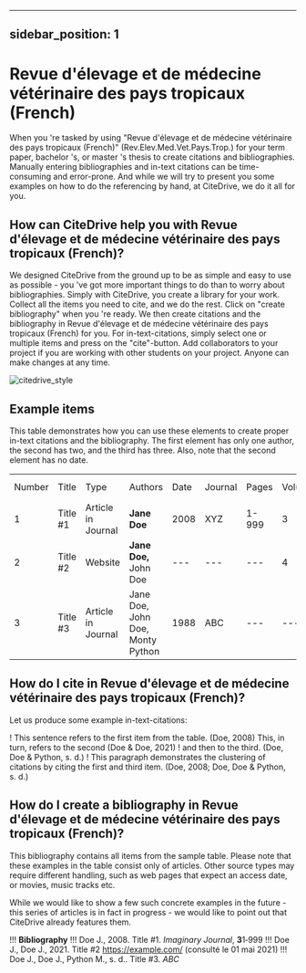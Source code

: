 
---
sidebar_position: 1
---

# Revue d'élevage et de médecine vétérinaire des pays tropicaux (French)

When you 're tasked by using "Revue d'élevage et de médecine vétérinaire des pays tropicaux (French)" (Rev.Elev.Med.Vet.Pays.Trop.) for your term paper, bachelor 's, or master 's thesis to create citations and bibliographies.
Manually entering bibliographies and in-text citations can be time-consuming and error-prone. And while we will try to present you some examples on how to do the referencing by hand, at CiteDrive, we do it all for you.

<!---
## About  Revue d'élevage et de médecine vétérinaire des pays tropicaux (French)

* Title: Revue d'élevage et de médecine vétérinaire des pays tropicaux (French)
* Short Title (Id): Rev.Elev.Med.Vet.Pays.Trop.)
* Authors: Revue d'élevage et de médecine vétérinaire des pays tropicaux (French)
* Download: Revue d'élevage et de médecine vétérinaire des pays tropicaux (French)
 --->

## How can CiteDrive help you with Revue d'élevage et de médecine vétérinaire des pays tropicaux (French)?

We designed CiteDrive from the ground up to be as simple and easy to use as possible - you 've got more important things to do than to worry about bibliographies. Simply with CiteDrive, you create a library for your work. Collect all the items you need to cite, and we do the rest. Click on "create bibliography" when you 're ready. We then create citations and the bibliography in Revue d'élevage et de médecine vétérinaire des pays tropicaux (French) for you. For in-text-citations, simply select one or multiple items and press on the "cite"-button. Add collaborators to your project if you are working with other students on your project. Anyone can make changes at any time.


![citedrive_style](images/revue-delevage-et-de-medecine-veterinaire-des-pays-tropicaux-french.svg "Choose Revue d'élevage et de médecine vétérinaire des pays tropicaux (French) in the CiteDrive App")


## Example items

This table demonstrates how you can use these elements to create proper in-text citations and the bibliography. The first element has only one author, the second has two, and the third has three. Also, note that the second element has no date.


<table>
  <tr>
   <td>Number
   </td>
   <td>Title
   </td>
   <td>Type
   </td>
   <td>Authors
   </td>
   <td>Date
   </td>
   <td>Journal
   </td>
   <td>Pages
   </td>
   <td>Volume
   </td>
   <td>Issue
   </td>
   <td>Access Date
   </td>
  </tr>
  <tr>
   <td>1
   </td>
   <td>Title #1
   </td>
   <td>Article in Journal
   </td>
   <td><strong>Jane Doe</strong>
   </td>
   <td>2008
   </td>
   <td>XYZ
   </td>
   <td>1-999
   </td>
   <td>3
   </td>
   <td>2
   </td>
   <td>--
   </td>
  </tr>
  <tr>
   <td>
2
   </td>
   <td>Title #2
   </td>
   <td>Website
   </td>
   <td><strong>Jane Doe, </strong>John Doe
   </td>
   <td>---
   </td>
   <td>---
   </td>
   <td>---
   </td>
   <td>4
   </td>
   <td>---
   </td>
   <td>2020-05-01
   </td>
  </tr>
  <tr>
   <td>3
   </td>
   <td>Title #3
   </td>
   <td>Article in Journal
   </td>
   <td>Jane Doe, John Doe, Monty Python
   </td>
   <td>1988
   </td>
   <td>ABC
   </td>
   <td>---
   </td>
   <td>---
   </td>
   <td>16
   </td>
   <td>---
   </td>
  </tr>
</table>



## How do I cite in  Revue d'élevage et de médecine vétérinaire des pays tropicaux (French)?

Let us produce some example in-text-citations:

! This sentence refers to the first item from the table. (Doe, 2008) This, in turn, refers to the second (Doe &amp; Doe, 2021)
! and then to the third.  (Doe, Doe &amp; Python, s. d.)
! This paragraph demonstrates the clustering of citations by citing the first and third item. (Doe, 2008; Doe, Doe &amp; Python, s. d.)



## How do I create a bibliography in Revue d'élevage et de médecine vétérinaire des pays tropicaux (French)?

This bibliography contains all items from the sample table. Please note that these examples in the table consist only of articles. Other source types may require different handling, such as web pages that expect an access date, or movies, music tracks etc.

While we would like to show a few such concrete examples in the future - this series of articles is in fact in progress - we would like to point out that CiteDrive already features them.


!!! **Bibliography**
!!! Doe J., 2008. Title #1. <i>Imaginary Journal</i>, <b>3</b>1‑999
!!! Doe J., Doe J., 2021. Title #2 https://example.com/ (consulté le 01 mai 2021)
!!! Doe J., Doe J., Python M., s. d.. Title #3. <i>ABC</i>


```
        